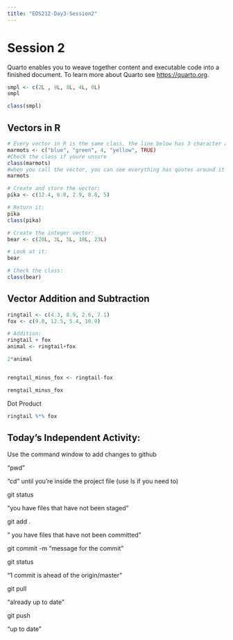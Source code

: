```yaml
---
title: "EDS212-Day3-Session2"
---
```


# Session 2

Quarto enables you to weave together content and executable code into a finished document. To learn more about Quarto see <https://quarto.org>.

```r
smpl <- c(2L , 9L, 8L, 4L, 0L)
smpl

class(smpl)
```

## Vectors in R

```r

# Every vector in R is the same class, the line below has 3 character a numeric and a logical value, so R will make them all characters because that is the best was to contain all the values for the vector
marmots <- c("blue", "green", 4, "yellow", TRUE)
#Check the class if youre unsure
class(marmots)
#when you call the vector, you can see everything has quotes around it which makes them characters
marmots

```

```r
# Create and store the vector: 
pika <- c(12.4, 6.8, 2.9, 8.8, 5)

# Return it:
pika
class(pika)
```

```r
# Create the integer vector:
bear <- c(20L, 3L, 5L, 18L, 23L)

# Look at it:
bear

# Check the class:
class(bear) 
```

## Vector Addition and Subtraction

```r
ringtail <- c(4.3, 8.9, 2.6, 7.1)
fox <- c(9.0, 12.5, 5.4, 10.9)

# Addition:
ringtail + fox
animal <- ringtail+fox

2*animal


rengtail_minus_fox <- ringtail-fox

rengtail_minus_fox

```

Dot Product

```r
ringtail %*% fox

```

## Today's Independent Activity: 

Use the command window to add changes to github

"pwd"

"cd" until you're inside the project file (use ls if you need to)

git status

"you have files that have not been staged"

git add .

" you have files that have not been committed"

git commit -m "message for the commit"

git status

"1 commit is ahead of the origin/master"

git pull

"already up to date"

git push

"up to date"
